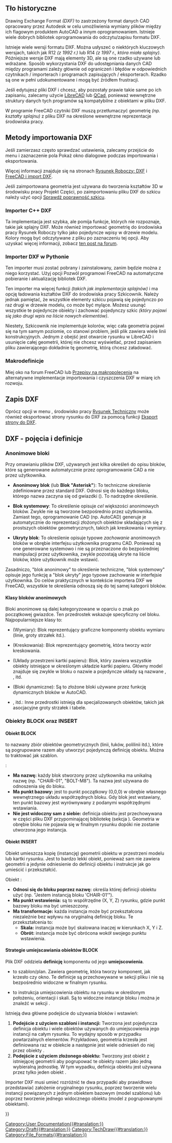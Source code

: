 <languages/>
{{TOCright}}

<span id="Background_history"></span>
==Tło historyczne==

Drawing Exchange Format ''(DXF)'' to zastrzeżony format danych CAD opracowany przez Autodesk w celu umożliwienia wymiany plików między ich flagowym produktem AutoCAD a innym oprogramowaniem. Istnieje wiele dobrych bibliotek oprogramowania do odczytu/zapisu formatu DXF.

Istnieje wiele wersji formatu DXF. Można usłyszeć o niektórych kluczowych wersjach, takich jak R12 ''(z 1992 r.)'' lub R14 ''(z 1997 r., która miała splajny)''. Późniejsze wersje DXF mają elementy 3D, ale są one rzadko używane lub wdrażane. Sposób wykorzystania DXF do udostępniania danych CAD między programami zależy głównie od ograniczeń i błędów w odpowiednich czytnikach / importerach i programach zapisujących / eksporterach. Rzadko są one w pełni udokumentowane i mogą być źródłem frustracji.

Jeśli edytujesz pliki DXF i chcesz, aby pozostały prawie takie same po ich zapisaniu, zalecamy użycie [https://en.wikipedia.org/wiki/LibreCAD LibreCAD] lub [https://en.wikipedia.org/wiki/QCad QCad], ponieważ wewnętrzne struktury danych tych programów są kompatybilne z obiektami w pliku DXF.

W programie FreeCAD czytniki DXF muszą przetłumaczyć geometrię ''(np. kształty splajnu)'' z pliku DXF na określone wewnętrzne reprezentacje środowiska pracy.

<span id="Methods_for_importing_DXF_to_FreeCAD"></span>
==Metody importowania DXF==

Jeśli zamierzasz często sprawdzać ustawienia, zalecamy przejście do menu {{MenuCommand|Edycja → Preferencje ...→ Import-Eksport → DXF}} i zaznaczenie pola {{CheckBox|TRUE|}} Pokaż okno dialogowe podczas importowania i eksportowania.

Więcej informacji znajduje się na stronach [[Draft_DXF/pl|Rysunek Roboczy: DXF]] i [[FreeCAD_and_DXF_Import/pl|FreeCAD i import DXF]].

Jeśli zaimportowana geometria jest używana do tworzenia kształtów 3D w środowisku pracy Projekt Części, po zaimportowaniu pliku DXF do szkicu należy użyć opcji [[Sketcher_ValidateSketch/pl|Sprawdź poprawność szkicu]].

<span id="C++_DXF_importer"></span>
===Importer C++ DXF===

Ta implementacja jest szybka, ale pomija funkcje, których nie rozpoznaje, takie jak splajny DXF. Może również importować geometrię do środowiska pracy Rysunek Roboczy tylko jako pojedyncze wpisy w drzewie modelu. Kolory mogą być odczytywane z pliku po zaznaczeniu tej opcji. Aby uzyskać więcej informacji, zobacz [https://forum.freecadweb.org/viewtopic.php?f=3&t=32493 ten post na forum].

<span id="Python_DXF_importer"></span>
===Importer DXF w Pythonie===

Ten importer musi zostać pobrany i zainstalowany, zanim będzie można z niego korzystać. Użyj opcji {{CheckBox|TRUE|}} Pozwól programowi FreeCAD na automatyczne pobieranie i aktualizację bibliotek DXF.

Ten importer ma więcej funkcji ''(takich jak implementacja splajnów)'' i ma opcję ładowania kształtów DXF do środowiska pracy Szkicownik. Należy jednak pamiętać, że wszystkie elementy szkicu pojawią się pojedynczo po raz drugi w drzewie modelu, co może być mylące. Możesz usunąć wszystkie te pojedyncze obiekty i zachować pojedynczy szkic ''(który pojawi się jako drugi wpis na liście nowych elementów)''.

Niestety, Szkicownik nie implementuje kolorów, więc cała geometria pojawi się na tym samym poziomie, co stanowi problem, jeśli plik zawiera wiele linii konstrukcyjnych. Jednym z obejść jest otwarcie rysunku w LibreCAD i usunięcie całej geometrii, której nie chcesz wyświetlać, przed zapisaniem pliku zawierającego dokładnie tę geometrię, którą chcesz załadować.

<span id="Macros"></span>
===Makrodefinicje===

Miej oko na forum FreeCAD lub [[Macros_recipes/pl|Przepisy na makropolecenia]] na alternatywne implementacje importowania i czyszczenia DXF w miarę ich rozwoju.

<span id="Saving_DXF"></span>
==Zapis DXF==

Oprócz opcji w menu {{MenuCommand|Edycja → Preferencje ...}}, środowisko pracy [[TechDraw_Workbench/pl|Rysunek Techniczny]] może również eksportować strony rysunku do DXF za pomocą funkcji [[TechDraw_ExportPageDXF/pl|Eksport strony do DXF]].


<span id="DXF_terms_and_definitions"></span>
== DXF - pojęcia i definicje ==

<span id="Anonymous_blocks"></span>
=== Anonimowe bloki ===

Przy omawianiu plików DXF, używanych jest kilka określeń do opisu bloków, które są generowane automatycznie przez oprogramowanie CAD a nie przez użytkownika. 

* '''Anonimowy blok''' (lub '''Blok "Asterisk"'''): To techniczne określenie zdefiniowane przez standard DXF. Odnosi się do każdego bloku, którego nazwa zaczyna się od gwiazdki ({{Incode|*}}). To nadrzędne określenie.

* '''Blok systemowy''': To określenie opisuje ''cel'' większości anonimowych bloków. Zwykle nie są tworzone bezpośrednio przez użytkownika. Zamiast tego, oprogramowanie CAD (np. AutoCAD) generuje je automatycznie do reprezentacji złożonych obiektów składających się z prostszych obiektów geometrycznych, takich jak kreskowania i wymiary.

* '''Ukryty blok''': To określenie opisuje typowe ''zachowanie'' anonimowych bloków w obrębie interfejsu użytkownika programu CAD. Ponieważ są one generowane systemowo i nie są przeznaczone do bezpośredniej manipulacji przez użytkownika, zwykle pozostają ukryte na liście bloków, które użytkownik może wstawić.

Zasadniczo, "blok anonimowy" to określenie techniczne, "blok systemowy" opisuje jego funkcję a "blok ukryty" jego typowe zachowanie w interfejsie użytkownika. Do celów praktycznych w kontekście importera DXF we FreeCAD, wszystkie te określenia odnoszą się do tej samej kategorii bloków.

<span id="Classes_of_anonymous_blocks"></span>
==== Klasy bloków anonimowych ====

Bloki anonimowe są dalej kategoryzowane w oparciu o znak po początkowej gwiazdce. Ten przedrostek wskazuje specyficzny cel bloku. Najpopularniejsze klasy to:

* {{Incode|*D...}} (Wymiary): Blok reprezentujący graficzne komponenty obiektu wymiaru (linie, groty strzałek itd.).
* {{Incode|*X...}} (Kreskowania): Blok reprezentujący geometrię, która tworzy wzór kreskowania.
* {{Incode|*P...}} (Układy przestrzeni kartki papieru): Blok, który zawiera wszystkie obiekty istniejące w określonym układzie kartki papieru. Główny model znajduje się zwykle w bloku o nazwie {{Incode|*Model_Space}} a pojedyncze układy są nazwane {{Incode|*Paper_Space}}, {{Incode|*Paper_Space0}}, {{Incode|*Paper_Space1}} itd.
* {{Incode|*U...}} (Bloki dynamiczne): Są to złożone bloki używane przez funkcję dynamicznych bloków w AutoCAD.
* {{Incode|*E...}}, {{Incode|*T...}} itd.: Inne przedrostki istnieją dla specjalizowanych obiektów, takich jak asocjacyjne groty strzałek i tabele.

<span id="BLOCKs_and_INSERTs"></span>
=== Obiekty BLOCK oraz INSERT ===

<span id="The_BLOCK_entity"></span>
==== Obiekt BLOCK ====

{{Incode|BLOCK}} to nazwany zbiór obiektów geometrycznych (linii, łuków, polilinii itd.), które są pogrupowane razem aby utworzyć pojedynczą definicję obiektu. Można to traktować jak szablon.

{{Incode|BLOCK}}:
* '''Ma nazwę:''' każdy blok stworzony przez użytkownika ma unikalną nazwę (np. "CHAIR-01", "BOLT-M8"). Ta nazwa jest używana do odnoszenia się do bloku.
* '''Ma punkt bazowy:''' jest to punkt początkowy (0,0,0) w obrębie własnego wewnętrznego układu współrzędnych bloku. Gdy blok jest wstawiany, ten punkt bazowy jest wyrównywany z podanymi współrzędnymi wstawiania.
* '''Nie jest widoczny sam z siebie:''' definicja obiektu {{Incode|BLOCK}} jest przechowywana w części pliku DXF przypominającej bibliotekę (sekcja {{Incode|BLOCKS}}). Geometria w obrębie bloku nie pojawia się w finalnym rysunku dopóki nie zostanie utworzona jego instancja.

<span id="The_INSERT_entity"></span>
==== Obiekt INSERT ====

Obiekt {{Incode|INSERT}} umieszcza kopię (instancję) geometrii obiektu {{Incode|BLOCK}} w przestrzeni modelu lub kartki rysunku. Jest to bardzo lekki obiekt, ponieważ sam nie zawiera geometrii a jedynie odniesienie do definicji obiektu {{Incode|BLOCK}} i instrukcje jak go umieścić i przekształcić.

Obiekt {{Incode|INSERT}}:
* '''Odnosi się do bloku poprzez nazwę:''' określa której definicji obiektu {{Incode|BLOCK}} użyć (np. "Jestem instancją bloku 'CHAIR-01'").
* '''Ma punkt wstawienia:''' są to współrzędne (X, Y, Z) rysunku, gdzie punkt bazowy bloku ma być umieszczony.
* '''Ma transformacje:''' każda instancja może być przekształcona niezależnie bez wpływu na oryginalną definicję bloku. Te przekształcenia to:
** '''Skala:''' instancja może być skalowana inaczej w kierunkach X, Y i Z.
** '''Obrót:''' instancja może być obrócona wokół swojego punktu wstawienia.

<span id="BLOCK_placement_strategies"></span>
==== Strategie umiejscawiania obiektów BLOCK ====

Plik DXF oddziela '''definicję''' komponentu od jego '''umiejscowienia'''.

* {{Incode|BLOCK}} to szablon/plan. Zawiera geometrię, która tworzy komponent, jak krzesło czy okno. Te definicje są przechowywane w sekcji {{Incode|BLOCKS}} pliku i nie są bezpośrednio widoczne w finalnym rysunku.
* {{Incode|INSERT}} to instrukcja umiejscowienia obiektu {{Incode|BLOCK}} na rysunku w określonym położeniu, orientacji i skali. Są to widoczne instancje bloku i można je znaleźć w sekcji {{Incode|ENTITIES}}.

Istnieją dwa główne podejście do używania bloków i wstawień:

# '''Podejście z użyciem szabloni i instancji:''' Tworzona jest pojedyncza definicja obiektu {{Incode|BLOCK}} i wiele obiektów {{Incode|INSERT}} używanych do umiejscowienia jego instancji na całym rysunku. To wydajny sposób w przypadku powtarzalnych elementów. Przykładowo, geometria krzesła jest definiowana raz w obiekcie {{Incode|BLOCK}} a następnie jest wiele odniesień do niej przez obiekty {{Incode|INSERT}}.
# '''Podejście z użyciem złożonego obiektu:''' Tworzony jest obiekt {{Incode|BLOCK}} z istniejącej geometrii aby pogrupować te obiekty razem jako jedną wybieralną jednostkę. W tym wypadku, definicja obiektu {{Incode|BLOCK}} jest używana przez tylko jeden obiekt {{Incode|INSERT}}.

Importer DXF musi umieć rozróżnić te dwa przypadki aby prawidłowo przedstawiać założenie oryginalnego rysunku, poprzez tworzenie wielu instancji powiązanych z jednym obiektem bazowym (model szablonu) lub poprzez tworzenie jednego widocznego obiektu (model z pogrupowanymi obiektami).


{{Userdocnavi{{#translation:}}}}
[[Category:User Documentation{{#translation:}}]]
[[Category:Draft{{#translation:}}]]
[[Category:TechDraw{{#translation:}}]]
[[Category:File_Formats{{#translation:}}]]